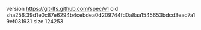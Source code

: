 version https://git-lfs.github.com/spec/v1
oid sha256:39d1e0c87e6294b4cebdea0d209744fd0a8aa1545653bdcd3eac7a19ef031931
size 124253
